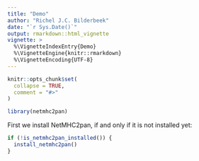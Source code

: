 ```yaml
---
title: "Demo"
author: "Richel J.C. Bilderbeek"
date: "`r Sys.Date()`"
output: rmarkdown::html_vignette
vignette: >
  %\VignetteIndexEntry{Demo}
  %\VignetteEngine{knitr::rmarkdown}
  %\VignetteEncoding{UTF-8}
---
```


```r
knitr::opts_chunk$set(
  collapse = TRUE,
  comment = "#>"
)
```

```r
library(netmhc2pan)
```

First we install NetMHC2pan, if and only if it is not installed yet:

```r
if (!is_netmhc2pan_installed()) {
  install_netmhc2pan()
}
```
